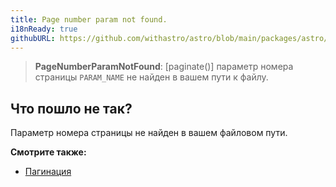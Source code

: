 ```yaml
---
title: Page number param not found.
i18nReady: true
githubURL: https://github.com/withastro/astro/blob/main/packages/astro/src/core/errors/errors-data.ts
---
```


> **PageNumberParamNotFound**:  [paginate()] параметр номера страницы `PARAM_NAME` не найден в вашем пути к файлу.

## Что пошло не так?

Параметр номера страницы не найден в вашем файловом пути.

**Смотрите также:**

-  [Пагинация](/ru/guides/routing/#пагинация-разбитие-на-страницы)
